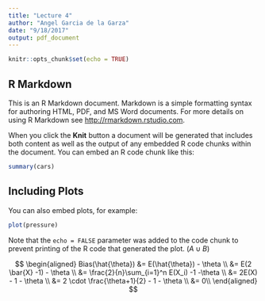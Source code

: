 ```yaml
---
title: "Lecture 4"
author: "Angel Garcia de la Garza"
date: "9/18/2017"
output: pdf_document
---
```


```r
knitr::opts_chunk$set(echo = TRUE)
```

## R Markdown

This is an R Markdown document. Markdown is a simple formatting syntax for authoring HTML, PDF, and MS Word documents. For more details on using R Markdown see <http://rmarkdown.rstudio.com>.

When you click the **Knit** button a document will be generated that includes both content as well as the output of any embedded R code chunks within the document. You can embed an R code chunk like this:

```r
summary(cars)
```

## Including Plots

You can also embed plots, for example:

```r
plot(pressure)
```

Note that the `echo = FALSE` parameter was added to the code chunk to prevent printing of the R code that generated the plot. $(A \cup B)$




$$
\begin{aligned}
Bias(\hat{\theta})  &= E(\hat{\theta}) - \theta \\
                    &= E(2 \bar{X} -1) - \theta \\
                    &= \frac{2}{n}\sum_{i=1}^n E(X_i) -1 -\theta \\
                    &= 2E(X) - 1 - \theta \\
                    &= 2 \cdot \frac{\theta+1}{2} - 1 - \theta \\
                    &= 0\\
\end{aligned}
$$

